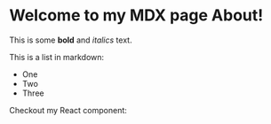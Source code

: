 # Welcome to my MDX page About!
 
This is some **bold** and _italics_ text.
 
This is a list in markdown:
 
- One
- Two
- Three
 
Checkout my React component:
